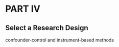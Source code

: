 # PART IV {.unnumbered}

## Select a Research Design

confounder-control and instrument-based methods
